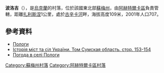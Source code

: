 {{coord|50|19|58|N|34|59|41|E|scale:100000_region:UA|display=title}}

'''波洛吉'''（{{lang-uk|Пологи}}），是[[烏克蘭|烏克蘭]]的村落，位於該國東北部[[蘇梅州|蘇梅州]]，由[[阿赫特爾卡區|阿赫特爾卡區]]負責管轄，距離[[扎利斯涅_(阿赫特爾卡區)|扎利斯涅]]1公里，處於[[古辛卡河_(沃爾斯克拉河支流)|古辛卡河]]畔，海拔高度109米，2001年人口707。

==參考資料==
* [http://w1.c1.rada.gov.ua/pls/z7502/A005?rdat1=24.12.2011&rf7571=29720 Пологи]
* [https://web.archive.org/web/20120619224018/http://www.igsu.org.ua/Sumskaja.obl/Ahtyrskij.rajon/Pologi.html Історія міст та сіл України. Том Сумская область. стор. 153-154]
* [http://weather.in.ua/ua/symskaja/21134 Погода в селі Пологи] {{Wayback|url=http://weather.in.ua/ua/symskaja/21134 |date=20160305081041 }}

{{DEFAULTSORT:Пологи}}
[[Category:蘇梅州村落|Category:蘇梅州村落]]
[[Category:阿赫特爾卡區村落|Category:阿赫特爾卡區村落]]


{{Sumy-geo-stub}}